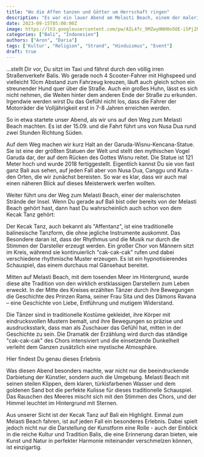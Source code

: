 ```yaml
---
title: "Wo die Affen tanzen und Götter um Herrschaft ringen"
description: "Es war ein lauer Abend am Melasti Beach, einem der malerischsten Strände Balis. Die Sonne ging langsam unter, malte den Himmel in Farben von Orange, Rot und Violett und warf ihren letzten warmen Schein auf das ruhige Meer. Doch diese Stille sollte nicht lange anhalten, denn die Atmosphäre begann zu vibrieren, als die ersten Töne des Kecak Tanzes erklangen."
date: 2023-09-15T05:00:00Z
image: https://lh3.googleusercontent.com/pw/AIL4fc_9MZwyHNH0o5OE-i5Pj2hLHY1KLGnAJe1MhvBdZ_2ydK2TPdX9h6ChlBq3jya4pcWo1tUWM5rrygItJ35w-j6Oan1VnkItdsrW0zZWDdvZCb2LHSPULuKJz-IG4zHmGsqJJmZtedKW864GR4fnUseVnDmJV2EYZYCsryg-bezgwJG0oUH1PRlSheNw6nS3_YYwVwRZ2UUGCZFR2LltsE-PQdm8R3VCGdz3oomiRGYll0oGAHcSgBuHKqbc_FND_eaxhioP88IT_b-4ifxUtvaouuRxFUtCqKS58wyjxOBjLfzkF7wDEzVGDXNRHPt89cIFdBlHvfsglJk-2Cla6HFSzg86ohPg16-WIiATpbJ7AV-gyq_pUlECqMiLknf_g7Gu897Hft4aBswLay1gJ_cf-KhAMOsOIm5gvwJ3STR989VuzOg2dKAq1hWvZ50s0FtL7jlCxqQJ9-RFEPFXR9WGWLRvgNuS5gpHeuoGmcglXtU92GLYt3gLkuoK2h9FYnAKhlLdF4nn-2f9yJzkUlJHHEGRjvlqtNnGzHpL9j64DRKQzJGDyOaxP6iGfH2hBBz6K956JR0twLAU6pMj7Mm7c3KqtJZ-tvzEIvASP_nxe_TPx4c9UCrhgrnhYUzu-Lj2N8NhlkvijBCov74ic8fJ6khe9mmvnxI1N3eAWH72vLfLTdsBzS0RNKa16A46ryVPqBOuE__8eppDk2ZNkrSR442s0-3mzNztJ71SiDW_Kk0rblRwomv8A7m9RuHoHtwdBJBBvrdT9XJskT28llSk58Jtr36i-rqHhPWZRtlzOhgpxFl4CUrPYnv9rmbRG-1aeSyvciDf-C61_dbD0bykGVZAAn2i9QNk7u5l_DVO2iokR0k4jPgY7tBMT3VaK-vf_yEYRjREmELqwv_SpebFmv57QM5l3hc3q-AKw1ObF5BzbKezgZVRlBB4Lxmzrx70G_STFnD7fmkFBaQ=w1079-h607-no?authuser=0
categories: ["Bali", "Indonesien"]
authors: ["Aron", "Daria"]
tags: ['Kultur', "Religion", "Strand", "Hinduismus", "Event"]
draft: true
---
```


...stellt Dir vor, Du sitzt im Taxi und fährst durch den völlig irren Straßenverkehr Balis. Wo gerade noch 4 Scooter-Fahrer mit Highspeed und vielleicht 10cm Abstand zum Fahrzeug kreuzen, läuft auch gleich schon ein streunender Hund quer über die Straße. 
Auch ein großes Huhn, lässt es sich nicht nehmen, die Weiten hinter dem anderen Ende der Straße zu erkunden. Irgendwie werden wirst Du das Gefühl nicht los, dass die Fahrer der Motorräder die Volljährigkeit erst in 7-8 Jahren erreichen werden.

So in etwa startete unser Abend, als wir uns auf den Weg zum Melasti Beach machten.
Es ist der 15.09. und die Fahrt führt uns von Nusa Dua rund zwei Stunden Richtung Süden. 

<GooglePhoto src="https://lh3.googleusercontent.com/pw/ADCreHe0K1t0zX3XbvktC0kccGbevV9rEgowzAMYRp0GwzA9BzB9DThYmT68xeqAxb1mdMY3wEhEYQn6wuqwBn3QYgOoqqCxx0cVJwW3qkxl8pcsPbTI7pJs3OrdiOih4rDoArcoxXDFBiKIIGAIIlQuKhXqeDntuiHFvsm41shSLXKPsvwXFXtM6IwcyCAdRtlxJ-yN_FsoCiE6KhjjzmFvwrtbFlTGK6AAl2Kl7XEmIRg8lcgeRFrShddYOOQoblqZ3Qt5P2XCCB_fayzb-l5UVq3Hrid9Z98bHYjXRN5zmtgJRL9RNb3qw_DxznhomHh8JxWQ8GYLtanbTLAoi3uFAaj564YlmdTH3My260xh1JfswnlunEHdSnMjL7emhJlmGahgqG1mJL6sMKp_rRlK9k8wLiqoOo7NCnfy9oMc5nF9SGUIQQ7v5Dwa0eO58Kq5-0sXW_rd3iT5QJ1Cyn8jwU1ls9ROTYYX2oWQtL9FmFPR-4CFP6LkhucRNylG1bWg1bmD7UMBYl9962j8EQaGelPBlOWy8ZMymQeFdy1gJRPaN2lvyfIawMC5ksNUXrebaSOeSAl7KPB3uAlNWqSGUx8d4cNrHUOtc5M0rsa9x9iGflipgYDaRvEERITtaXXsy5KLtDVtA3BTqkP8QwVXOl0nq-WGS9qPLl7mmDNocnKeGjQWJYEZpGdRvDiGvkgINfALMmN37_pRlag_lsCWVQ8ILEPH1O2KCYxuxLdchPLNhpaU5CiZr2XDPL32tPOop3EYsXYfP8EdcrLrBDiyHdOpY_kG5ndWBPGiNo9lMbrlWnD4UY6A00-4xZMdIn6xafE_se4yig_fMs79HuKxE5tILBlhLpj7h7Hm-IRQYDaoLBPwtiS69b1-3enYf5jK7qhGcyoEBfhakp7CCnX6Mo_tddZgd8q_d-PCaKHGXCNoAI8isYoVYHe1totpWlQi8unYq8rn9FPTka1qd2w=w341-h614-no?authuser=0" alt="Die Garuda-Wisnu-Kencana-Statue" caption="Die Garuda-Wisnu-Kencana-Statue" />

Auf dem Weg machen wir kurz Halt an der Garuda-Wisnu-Kencana-Statue. Sie ist eine der größten Statuen der Welt und stellt den mythischen Vogel Garuda dar, der auf dem Rücken des Gottes Wisnu reitet. Die Statue ist 121 Meter hoch und wurde 2018 fertiggestellt. 
Eigentlich kannst Du sie von fast ganz Bali aus sehen, auf jeden Fall aber von Nusa Dua, Canggu und Kuta - den Orten, die wir zunächst bereisten. So war es klar, dass wir auch mal einen näheren Blick auf dieses Meisterwerk werfen wollten.

<GoogleMap mapUrl="https://www.google.com/maps/embed?pb=!1m18!1m12!1m3!1d3098.5558797924673!2d115.16660075143368!3d-8.814133669651598!2m3!1f0!2f0!3f0!3m2!1i1024!2i768!4f13.1!3m3!1m2!1s0x2dd244b5401fddef%3A0xfaf0a4cd8d840fd7!2sGaruda-Wisnu-Kencana-Statue!5e1!3m2!1sde!2s!4v1696616661823!5m2!1sde!2s" />

Weiter führt uns der Weg zum Melasti Beach, einer der malerischsten Strände der Insel. 
Wenn Du gerade auf Bali bist oder bereits von der Melasti Beach gehört hast, dann hast Du wahrscheinlich auch schon von dem Kecak Tanz gehört:

<GooglePhoto caption="Mitten im Tanz" alt="Mitten im Tanz" src="https://lh3.googleusercontent.com/pw/ADCreHcHsmGrzin8Nze1GxE228FIwJ6hgyYNSMcWhvv4SdyEMPeIgFjCl2BAEGsKuzh9pLf1ee--I1mXKczLKBvwvOh4Xza6jxpf_3EYLXUkJ5pjdgp3eKwF2ZxQY42Hsnc-3X7Z-4-e7nOgZWYfQie52ZZcTRmj6qEoQpnFIEZK7G4Aws9FPkO4_er5MIZbteMWlb9zesn9OnBPd3P5Seu9va9pF2b3YuF2z0nyZDDJIbvEim4MsXl9Wz5b9ev5JjtW6GfMq-zkww6jiLavNWeJ7bLmNeXSaMvjqwx85m11n6gRCdLc_iwbaqTONdKYTsuvFvNeJdWrUfdy5D4kZ_ETrY3JJsBDBHG6RD7f560XvX9T8jqHUH9FmfYqTrT_Legvt0j4i5furZypyvCrORZyicyyeFUP75jDcmX-JFrXbNUgOG1-sQnimU3JxXVPic6kbpMol-VLTQisQ892BN5fjq4xbJyr-eKXQzYuOo6pzReM5WN_QewrEqcsaPkxWOl_ltd3eatDqiHKGq5djZ7zD5hfvSGORyml2VH64frXgra6l7gGk6BpGVbZLdySx45_f4WtirSG9AH1Lu5a_vKRFB3ka-VMnFtFwyp2jjrxMEW4ELg2UG2VgR3I8kobRNebsCZg8uTl4FBbRi3gpmZSuBx7BvhJBdQycPOsHq3zpZb42kKqJJxaei8J8rS-CGHjH5QCgog0BQZv0ylxJIRRGVITQu98P9WdbXKcFQIq95WOkQ6a--6FFQJeR4zsWy64myDTB0MVc_9bE3vqfXF5h54JXooZGY87xrR5au8BFAx2TeUmuTPU_0Utd61vJahB57mT6JcPmSQ1Ccw3uUqX2E5xN3hriywWsQ3XzNeVoTwH4xWIQQlI7bW201ic2VhX_gHFvKBCANvtbmDWEyT55J9ivcGIWSa841JiKazKPl4oqjGdqmWjUBBt_MHIFi4kVpomVovVri89WEIThuw=w1076-h605-no?authuser=0" />

Der Kecak Tanz, auch bekannt als "Affentanz", ist eine traditionelle balinesische Tanzform, die ohne jegliche Instrumente auskommt. Das Besondere daran ist, dass der Rhythmus und die Musik nur durch die Stimmen der Darsteller erzeugt werden. Ein großer Chor von Männern sitzt im Kreis, während sie kontinuierlich "cak-cak-cak" rufen und dabei verschiedene rhythmische Muster erzeugen. Es ist ein hypnotisierendes Schauspiel, das einem durchaus mal Gänsehaut bereitet.

Mitten auf Melasti Beach, mit dem tosenden Meer im Hintergrund, wurde diese alte Tradition von den wirklich erstklassigen Darstellern zum Leben erweckt. In der Mitte des Kreises erzählten Tänzer durch ihre Bewegungen die Geschichte des Prinzen Rama, seiner Frau Sita und des Dämons Ravana – eine Geschichte von Liebe, Entführung und mutigem Widerstand.

<Youtube videoUrl="https://www.youtube.com/embed/LSQOmrh6pVk?si=4QNZb2DNulAMzzCW" />

Die Tänzer sind in traditionelle Kostüme gekleidet, ihre Körper mit eindrucksvollen Mustern bemalt, und ihre Bewegungen so präzise und ausdrucksstark, dass man als Zuschauer das Gefühl hat, mitten in der Geschichte zu sein. Die Dramatik der Erzählung wird durch das ständige "cak-cak-cak" des Chors intensiviert und die einsetzende Dunkelheit verleiht dem Ganzen zusätzlich eine mystische Atmosphäre.

<CallToAction href="https://www.klook.com/activity/21638-uluwatu-kecak-fire-dance-show-tickets-bali/">
    Hier findest Du genau dieses Erlebnis
</CallToAction>

<GooglePhoto caption="Unsere Tickets von Klook" src="https://lh3.googleusercontent.com/pw/ADCreHfS7e66DZXflSh1uIi4X27N0PGLt9dRA7qN7DfUrUAaFCiLVMq-xc9dZ9vL6BysCgCZOpuMuVHKQjL7tiMbbm6WrNmo131x2XnshF7OESqCvg-CYh3K8sdZCP1dg3B5OMwcnaTThP0GjbugABSmaQ2TDP1RqodauDJLBvSDaPf5HCJ8DbftqpcLLgbP2XpJ1ajyYWqIhwqvr-u4pe110aom7USV5b2sfCYbHI5GyX2ypOf14Jwsd2QmtHPLAdCFnwKDgwQnt3BigzNM2fkODpaEBkwSIR6vvTSlp-G8XMHdXNUXkajAwv4STFkCnBrAhSGWqfFW03HUr-gPGGWR_ZHiW-LpVPJbUu9dcWFBu8L-Zbr5Ua2GQfJfDpCO3dFNeo-pznjchaDb3FHBQYJEjBn1lDkGvRZigwech5OywsgXKZ8Xe2v8L12RQud4roNx_m9nwE8OXoBC-4J6k7fXww8wJcdqAFkePx32Kb_3cL6KHIcaTosKnRaKXpkHJ2M5QLn4nipoSc9gSIOLmZMW9sfHxZdQ-oOa32v0GMBZmltJRScroScE6Pn95v9WB_lGKznAFUrFRg6b8aTmV_QO4c4_zN0Yzpk-c1LXQDS4vcJ21i17uS7wRSl0lRFEvrroaRovWiLfEGUF_7TwQQSk4wLlHxxXLBV9FzJy_rCKzv1hE3y_x95zP2d3LOHKsarRO9y_3uS8iwkFk_0UcSRdaZKcic6hYjhEtVwX_z-6PnQCttjWGkqbFfjnB_bCwhj0OYhGY91XcwGmC5AlGFWnHkofT8fi8KFTZHwhdKpvLml_W-TedDrrZnn49o4m60QvZGNFDhHExvGRYUDiNAAmA73X_jF5nUIqKEqzbB76QjNpXBrvM2BXBmYm1kg0RLczItTZHujpNKEww6meM5xYRfdDJhMOErVnZBNYO_ji7SkS5n6jmrUBR4H1M8tYKxg7CZk4zc1Gm4XpMnrRCUI=w341-h614-no?authuser=0" alt="Unsere Tickets von Klook" />

Was diesen Abend besonders machte, war nicht nur die beeindruckende Darbietung der Künstler, sondern auch die Umgebung. Melasti Beach mit seinen steilen Klippen, dem klaren, türkisfarbenen Wasser und dem goldenen Sand bot die perfekte Kulisse für dieses traditionelle Schauspiel. 
Das Rauschen des Meeres mischt sich mit den Stimmen des Chors, und der Himmel leuchtet im Hintergrund mit Sternen.

Aus unserer Sicht ist der Kecak Tanz auf Bali ein Highlight. Einmal zum Melasti Beach fahren, ist auf jeden Fall ein besonderes Erlebnis. 
Dabei spielt jedoch nicht nur die Darstellung der Kunstform eine Rolle - auch der Einblick in die reiche Kultur und Tradition Balis, 
die eine Erinnerung daran bieten, wie Kunst und Natur in perfekter Harmonie miteinander verschmelzen können, ist einzigartig.

<GooglePhoto caption="Der Blick aufs Meer am Melasti Beach" src="https://lh3.googleusercontent.com/pw/ADCreHe7Z8QFfnsyF6rBgQX3cwy-86_qaPRqkqXTcflMcjmafA79HbjrQTQQMH2rXn_Jdrj-2KPBb_8DXh-DqjhCie0xzLkAZ1PbKGVpwdhJ7uPey9Hl9Xt7_XrExPtRFnZ3jvgzt6F3yPEZxbGFAUN5vPC82eXl8kpyo3IizvyCP4jhCOZniB_qiKr2YcHNOWMBoit6IuozPmPDV0nTWsCZ7Ev4nuuCEg6aTpnweNr-DbZggZhzbcRl4h7rlA9PIVjzMI-22XPjobO1kk43Q2pQO_n-UFHNSb45CKlo5mNnRSAK4U7LLdL7XJZMYjYQJKCuB2jkZmSDQ7BwAIoBY5Zr-N5j54d8VM1CJyef_FFVlDp0nXbSobljKjcAbXRR7ZjYXmPqF4eVv4i6Zbjo_uXm1Lu3yLYotZ0F_7Y7oY6xagRzybzKXUzLedlgxF-wqXMorI65dDibnuQZNaSPjaD2pg4kYjsXuJTMPWkTEQTwFI5SWVgsDEl0IaOYXMZYpvxryCB7LhALefkd2tKMtGAr_J_Y7HfmECJjcsIEJ8pkf7x8ifG7uFqBK7_zrTxol8FwBg73drfpEB3jlpscvF-rMaeEd3aiv9w1qceL_wzmInos0oAyySm9gavC2lcrYrbwU1OaIX3Cfss_7b1dyV9_8UIaUIM40_SXvNBfnd9bUmJPc8_KPxPiux2sUlNyq2VstYGCveZ_kaXQcjCNQUYYSrs4n3D-kUpVSvQzPrETtTcXyI5o-6mNVFeiVaY9FoBn6UGunFEGFzt1BtpIEK_fwSfv50_m4TjlYvSLyOJniL-zkSqiTqH6Gu5dXPGqkjuiXf9B4Pp_naZ0z_3GL-qMH3owcFSF8RwNzofu0TUWUjVKBFona_nQcPbtY-_LeeVczUJPOyDdgVGKv4IU3GgBCMLRyE9xfjjd2rfHKSH8koAbc66A2T8itjroqB6uDJSiJQwhbGbnQZjoysaWzzM=w1078-h606-no?authuser=0" alt="Perspektive am Melasti Beach Theater" />

<GoogleMap mapUrl="https://www.google.com/maps/embed?pb=!1m18!1m12!1m3!1d1175.6052513423303!2d115.16215154848702!3d-8.848415670149892!2m3!1f0!2f0!3f0!3m2!1i1024!2i768!4f13.1!3m3!1m2!1s0x2dd25bbe2af094a9%3A0x8321bd686b853c3!2sKecak%20dance%20Melasti%20beach!5e1!3m2!1sde!2sid!4v1695228103967!5m2!1sde!2sid" />